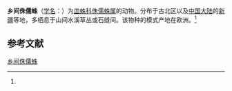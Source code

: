 {{Speciesbox
| name = 乡间侏儒蛛
| status = 
| status_system = 
| image = 
| genus = Meioneta
| species = rurestris
| authority = (C.L.Kock, 1836)<ref name='id13303'>{{cite web| url =http://www.bioinfo.cn/db05/BjdwSpecies.php?action=view&id=13303| title =乡间侏儒蛛| work =《中国动物物种编目数据库》| publisher =中国科学院微生物研究所| author =中国科学院动物研究所| accessdate =2009-04-28| deadurl =yes| archiveurl =https://web.archive.org/web/20160305054307/http://www.bioinfo.cn/db05/BjdwSpecies.php?action=view&id=13303| archivedate =2016-03-05}}</ref>
}}

'''乡间侏儒蛛'''（[[学名|学名]]：{{lang|la|''Meioneta rurestris''}}）为[[皿蛛科|皿蛛科]][[侏儒蛛属|侏儒蛛属]]的动物。分布于古北区以及[[中国大陆|中国大陆]]的[[新疆|新疆]]等地，多栖息于山间水溪草丛或石缝间。该物种的模式产地在欧洲。<ref name='id13303'/>

== 参考文献 ==
{{reflist}}

{{Wikispecies|Meioneta rurestris}}
{{Taxonbar|from=Q1058999}}

[[Category:侏儒蛛属|乡间侏儒蛛]]


{{蜘蛛小作品}}